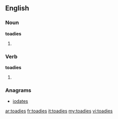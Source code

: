 ==English==

===Noun===
'''toadies'''

# {{plural of|[[toady]]}}

===Verb===
'''toadies'''

# {{third-person singular of|[[toady]]}}

===Anagrams===
* [[iodates#English|iodates]]

[[ar:toadies]]
[[fr:toadies]]
[[it:toadies]]
[[my:toadies]]
[[vi:toadies]]